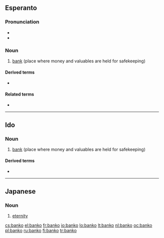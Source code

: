 ==Esperanto==

===Pronunciation===
* {{IPA|/ˈbanko/|lang=eo}}
* {{hyphenation|ban|ko}}

===Noun===
{{eo-noun}}

# [[bank]] (place where money and valuables are held for safekeeping)

====Derived terms====
* {{l|eo|bankisto}}

====Related terms====
* {{l|eo|datumbanko}}

----

==Ido==

===Noun===
{{io-noun|bank}}

# [[bank]] (place where money and valuables are held for safekeeping)

====Derived terms====
* {{l|io|bankisto}}

----

==Japanese==

===Noun===
{{ja-noun|r|kanji=万古|hira=ばんこ}}

# [[eternity]]

[[cs:banko]]
[[el:banko]]
[[fr:banko]]
[[io:banko]]
[[lo:banko]]
[[lt:banko]]
[[nl:banko]]
[[oc:banko]]
[[pl:banko]]
[[ru:banko]]
[[fi:banko]]
[[tr:banko]]